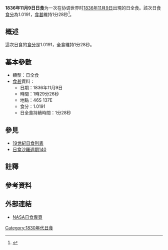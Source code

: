 {{Infobox Solar eclipse
| Year        = 1836
| Month       = 11
| Day         = 9
| Type        = 日全食
| Image       = SE1836Nov09T.gif
| Image size  = 200px
| Image intro = 1836年11月9日日全食路徑圖
  <!--   日食資料   -->
| Gamma       = -0.5327
| Mag         = 1.0191
| Saros       = [[日食沙羅週期140|140]]
| Saros total = 
| Saros seq   = 
  <!--     食甚     -->
| Duration    = 1分28秒
| Location    = 
| Coords      = 
| Width       = 77公里
  <!--   開始時間   -->
| Partial     = 
| Start type  = 
| Centre      = 
| Greatest    = 01:29:26
  <!--     倒數     -->
| hour        = 01
| minute      = 29
| second      = 26
| Duration_s  = 
}}
'''1836年11月9日日食'''为一次在协调世界时[[1836年|1836年]][[11月9日|11月9日]]出現的日全食。該次日食[[食分|食分]]為1.0191，[[食甚|食甚]]維持1分28秒<ref name="nasa_catalog_list">{{cite web |url=http://eclipse.gsfc.nasa.gov/SEcat5/SE1801-1900.html |title=Catalog of Solar Eclipses: 1801 to 1900 |language=en |publisher=[[NASA|NASA]] |accessdate=2009-07-26 |archiveurl=https://web.archive.org/web/20150112204733/http://eclipse.gsfc.nasa.gov/SEcat5/SE1801-1900.html |archivedate=2015-01-12 |deadurl=no }}</ref>。

== 概述 ==
這次日食的[[食分|食分]]是1.0191，全食維持1分28秒。

== 基本參數 ==
{{NoteUTC}}
* 類型：日全食
*[[食甚|食甚]]資料：
** 日期：1836年11月9日
** 時間：1時29分26秒 
** 地點：46S 137E
** 食分：1.0191
** 日全食持續時間：1分28秒

== 參見 ==
{{日食主題}}
* [[19世紀日食列表|19世紀日食列表]]
* [[日食沙羅週期140|日食沙羅週期140]]

== 註釋 ==
{{NoteFoot}}

== 參考資料 ==
{{reflist}}

== 外部連結 ==
* [http://eclipse.gsfc.nasa.gov/solar.html NASA日食專頁]{{Wayback|url=http://eclipse.gsfc.nasa.gov/solar.html |date=20190108200537 }}{{en icon}}

{{日食}}

[[Category:1830年代日食|Category:1830年代日食]]

{{Eclipse-stub}}